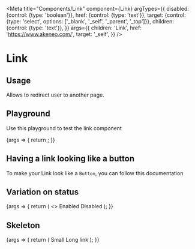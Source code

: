 
<Meta
  title="Components/Link"
  component={Link}
  argTypes={{
    disabled: {control: {type: 'boolean'}},
    href: {control: {type: 'text'}},
    target: {control: {type: 'select', options: ['_blank', '_self', '_parent', '_top']}},
    children: {control: {type: 'text'}},
  }}
  args={{
    children: 'Link',
    href: 'https://www.akeneo.com/',
    target: '_self',
  }}
/>

# Link

## Usage

Allows to redirect user to another page.

## Playground

Use this playground to test the link component

<Canvas>
  <Story name="Standard">
    {args => {
      return <Link {...args} />;
    }}
  </Story>
</Canvas>

<ArgsTable story="Standard" />

## Having a link looking like a button

To make your Link look like a `Button`, you can follow <LinkTo kind="Components/Buttons/Button" story="Link">this documentation</LinkTo>

## Variation on status

<Canvas>
  <Story name="Status">
    {args => {
      return (
        <>
          <Link href="https://akeneo.com" disabled={false} {...args}>
            Enabled
          </Link>
          <Link href="https://akeneo.com" disabled={true} {...args}>
            Disabled
          </Link>
        </>
      );
    }}
  </Story>
</Canvas>

## Skeleton

<Canvas>
  <Story name="Skeleton">
    {args => {
      return (
        <Skeleton skeleton={true}>
          <Link {...args}>Small</Link>
          <Link {...args}>Long link</Link>
        </Skeleton>
      );
    }}
  </Story>
</Canvas>
